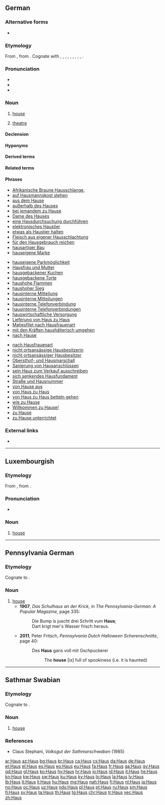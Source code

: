 {{also|haus|häus}}
==German==

===Alternative forms===
* {{l|de|Hauß}} {{qual|obsolete}}

===Etymology===
From {{etyl|goh|de}} {{m|goh|hūs}}, from {{etyl|gem-pro|de}} {{m|gem-pro|*hūsą}}. Cognate with {{cog|got|-𐌷𐌿𐍃}}, {{cog|ofs|hūs}}, {{cog|nds|Huus}}, {{cog|nl|huis}}, {{cog|is|hús}}, {{cog|fo|hús}}, {{cog|da|hus}}, {{cog|no|hus}}, {{cog|sv|hus}}, {{cog|en|house}}.

===Pronunciation===
* {{IPA|/haʊ̯s/|[haʊ̯s]|lang=de}}
* {{audio|De-Haus.ogg|audio|lang=de}}
* {{rhymes|aʊ̯s|lang=de}}

===Noun===
{{de-noun|n|Hauses|Häuser|Häuschen|dim2=Häuslein|dim3=Häusle}}

# [[house]]
#: {{ux|de|In dem '''Haus''' haben wir mal gewohnt.|t=We used to live in that '''house'''.|inline=1}}
#: {{ux|de|Mein Großvater starb in dem '''Haus''', wo ich geboren wurde.|t=My grandfather died in the '''house''' where I was born.|inline=1}}
# [[theatre]]

====Declension====
{{de-decl-noun-n|es|pl=Häuser}}

====Hyponyms====
{{hyp4|{{l|de|Armenhaus||poorhouse}}
|{{l|de|Atriumhaus}}
|{{l|de|Backhaus}}
|{{l|de|Badehaus}}
|{{l|de|Badhaus}}
|{{l|de|Bankhaus}}
|{{l|de|Bauernhaus}}
|{{l|de|Baumhaus}}
|{{l|de|Blockhaus}}
|{{l|de|Bürgerhaus||manor house, mansion}}
|{{l|de|Doppelhaus}}
|{{l|de|Eierkühlhaus}}
|{{l|de|Einfamilienhaus}}
|{{l|de|Einfamilienwohnhaus}}
|{{l|de|Einküchenhaus}}
|{{l|de|Fachwerkhaus}}
|{{l|de|Familienhaus}}
|{{l|de|Ferienhaus}}
|{{l|de|Fertighaus||prefabricated building}}
|{{l|de|Freudenhaus||brothel}}
|{{l|de|Gästehaus}}
|{{l|de|Gasthaus||restaurant, inn}}
|{{l|de|Geesthardenhaus}}
|{{l|de|Gemeindebackhaus}}
|{{l|de|Gemeindehaus}}
|{{l|de|Gewandhaus}}
|{{l|de|Grubenhaus}}
|{{l|de|Gulfhaus}}
|{{l|de|Hallenhaus}}
|{{l|de|Herrenhaus||manor house}}
|{{l|de|Hochhaus||high-rise building}}
|{{l|de|Judenhaus}}
|{{l|de|Jugendgästehaus}}
|{{l|de|Kaffeehaus||coffeehouse}}
|{{l|de|Kapitelhaus}}
|{{l|de|Kaufhaus||department store}}
|{{l|de|Kesselhaus}}
|{{l|de|Krankenhaus||hospital}}
|{{l|de|Lagerhaus||storehouse, warehouse}}
|{{l|de|Landhaus}}
|{{l|de|Leichenhaus||morgue, mortuary}}
|{{l|de|Leihhaus}}
|{{l|de|Mehrfamilienhaus||multifamily house}}
|{{l|de|Mehrfamilienwohnhaus}}
|{{l|de|Nullenergiehaus}}
|{{l|de|Nurdachhaus}}
|{{l|de|Parkhaus||parking garage, multi-storey car park}}
|{{l|de|Pfandhaus||pawn shop}}
|{{l|de|Pfarrhaus||manse, parsonage, etc.}}
|{{l|de|Plusenergiehaus}}
|{{l|de|Pressehaus}}
|{{l|de|Reihenhaus||terraced house}}
|{{l|de|Schneckenhaus||snail shell}}
|{{l|de|Siechenhaus}}
|{{l|de|Siedlungshaus}}
|{{l|de|Ständehaus}}
|{{l|de|Taubenhaus||dovecote}}
|{{l|de|Teehaus||tea house}}
|{{l|de|Waffenhaus}}
|{{l|de|Waisenhaus||orphanage}}
|{{l|de|Wiekhaus}}
|{{l|de|Wochenendhaus}}
|{{l|de|Wohnhaus}}
|{{l|de|Wohnstallhaus}}
|{{l|de|Zeughaus}}
|{{l|de|Zollhaus}}
|{{l|de|Zweifamilienhaus}}
|{{l|de|Zwerchhaus}}
}}

====Derived terms====
{{der4|title=Derived combining forms of ''Haus''|{{l|de|Haus-}}
}}

{{der4|title=Derived adjectives of ''Haus''|
|{{l|de|hausartig}}
|{{l|de|hausbacken}}
|{{l|de|hauseigen}}
|{{l|de|hausförmig}}
|{{l|de|hausgebacken}}
|{{l|de|hausgemacht||homemade}}
|{{l|de|haushoch}}
|{{l|de|hausierend}}
}}

{{der4|title=Derived adverbs of ''Haus''
|{{l|de|nachhause}}
|{{l|de|zuhause}}
}}

{{der4|title=Derived nouns from ''Haus''
|{{l|de|Armenhaus||poorhouse}}
|{{l|de|Atriumhaus}}
|{{l|de|Backhaus}}
|{{l|de|Badehaus}}
|{{l|de|Badhaus}}
|{{l|de|Bankhaus}}
|{{l|de|Bauernhaus}}
|{{l|de|Baumhaus}}
|{{l|de|Blockhaus}}
|{{l|de|Bürgerhaus||manor house, mansion}}
|{{l|de|Doppelhaus}}
|{{l|de|Eierkühlhaus}}
|{{l|de|Einfamilienhaus}}
|{{l|de|Einfamilienwohnhaus}}
|{{l|de|Einküchenhaus}}
|{{l|de|Fachwerkhaus}}
|{{l|de|Familienhaus}}
|{{l|de|Ferienhaus}}
|{{l|de|Fertighaus||prefabricated building}}
|{{l|de|Freudenhaus||brothel}}
|{{l|de|Gästehaus}}
|{{l|de|Gasthaus||restaurant, inn}}
|{{l|de|Geesthardenhaus}}
|{{l|de|Gemeindebackhaus}}
|{{l|de|Gemeindehaus}}
|{{l|de|Gewandhaus}}
|{{l|de|Grubenhaus}}
|{{l|de|Gulfhaus}}
|{{l|de|Hallenhaus}}
|{{l|de|Hausagentur}}
|{{l|de|Hausaltar}}
|{{l|de|Hausammer||{{taxlink|Emberiza striolata sahari|subspecies|noshow=1}}}}
|{{l|de|Hausampfer||{{taxlink|Rumex longifolius|species|noshow=1}}}}
|{{l|de|Hausandacht}}
|{{l|de|Hausangestellte}}
|{{l|de|Hausangestellter}}
|{{l|de|Hausanschluss}}
|{{l|de|Hausanschlusskasten}}
|{{l|de|Hausanschlussleitung}}
|{{l|de|Hausanschlusssicherung}}
|{{l|de|Hausanteil}}
|{{l|de|Hausanzug}}
|{{l|de|Hausapotheke}}
|{{l|de|Hausapothekenschrank}}
|{{l|de|Hausarbeit||housework; homework}}
|{{l|de|Hausarbeitsraum}}
|{{l|de|Hausarme}}
|{{l|de|Hausarmer}}
|{{l|de|Hausarrest||house arrest}}
|{{l|de|Hausarznei}}
|{{l|de|Hausarzt||family doctor}}
|{{l|de|Hausärztin||female family doctor}}
|{{l|de|Hausarztmodell}}
|{{l|de|Hausarztpraxis}}
|{{l|de|Hausaufgabe||homework assignment}}
|{{l|de|Hausaufgabenbetreuer}}
|{{l|de|Hausaufgabenbetreuerin}}
|{{l|de|Hausaufgabenbetreuung}}
|{{l|de|Hausaufgabenheft}}
|{{l|de|Hausautor}}
|{{l|de|Hausautorin}}
|{{l|de|Hausball}}
|{{l|de|Hausbank}}
|{{l|de|Hausbar}}
|{{l|de|Hausbau}}
|{{l|de|Hausbedarf}}
|{{l|de|Hausbedienstete}}
|{{l|de|Hausbediensteter}}
|{{l|de|Hausbeleuchtung}}
|{{l|de|Hausberg}}
|{{l|de|Hausbeschallungsanlage}}
|{{l|de|Hausbesetzer||squatter}}
|{{l|de|Hausbesetzerin||female squatter}}
|{{l|de|Hausbesetzung||squatting; squat}}
|{{l|de|Hausbesitz}}
|{{l|de|Hausbesitzer}}
|{{l|de|Hausbesitzerin}}
|{{l|de|Hausbesorger}}
|{{l|de|Hausbesorgerin}}
|{{l|de|Hausbesuch}}
|{{l|de|Hausbewirtschaftung}}
|{{l|de|Hausbewohner}}
|{{l|de|Hausbewohnerin}}
|{{l|de|Hausbibliothek}}
|{{l|de|Hausbock||{{taxlink|Hylotrupes bajulus|species|noshow=1}}}}
|{{l|de|Hausboot}}
|{{l|de|Hausbrand}}
|{{l|de|Hausbrandkohle}}
|{{l|de|Hausbrandversicherung}}
|{{l|de|Hausbrauer}}
|{{l|de|Hausbräuer}}
|{{l|de|Hausbrauerei}}
|{{l|de|Hausbuch}}
|{{l|de|Hausbuchmeister}}
|{{l|de|Hausbuchmeisterin}}
|{{l|de|Hausbulle}}
|{{l|de|Hauscommunion}} ({{l|de|Haus-Communion}})
|{{l|de|Hausdach}}
|{{l|de|Hausdame}}
|{{l|de|Hausdiener}}
|{{l|de|Hausdienerin}}
|{{l|de|Hausdienst}}
|{{l|de|Hausdienstleistung}}
|{{l|de|Hausdorffdimension}}
|{{l|de|Hausdorff-Dimension}}
|{{l|de|Hausdorff-Young-Ungleichung}}
|{{l|de|Hausdrache}}
|{{l|de|Hausdrachen}}
|{{l|de|Hausdurchsuchung||house search}}
|{{l|de|Hausecke}}
|{{l|de|Hauseigentum}}
|{{l|de|Hauseigentümer}}
|{{l|de|Hauseigentümerin}}
|{{l|de|Hauseigentümerversicherung}}
|{{l|de|Hauseingang}}
|{{l|de|Hauselektriker}}
|{{l|de|Hauselektrikerin}}
|{{l|de|Hauself}}
|{{l|de|Hausentbindung}}
|{{l|de|Hausentchen}}
|{{l|de|Hausente}}
|{{l|de|Hausenterich}}
|{{l|de|Hausentwässerungsanschluss}}
|{{l|de|Hausentwässerungsleitung}}
|{{l|de|Hauser}}
|{{l|de|Hauserin}}
|{{l|de|Hausesel}}
|{{l|de|Hauseselin}}
|{{l|de|Hausfassade}}
|{{l|de|Hausfeuer}}
|{{l|de|Hausflur}}
|{{l|de|Hausfrau||housewife}}
|{{l|de|Hausfrauenart}}
|{{l|de|Hausfrauenaugen}}
|{{l|de|Hausfrauenschlampe}}
|{{l|de|Hausfrauentum}}
|{{l|de|hausfraulich}}
|{{l|de|Hausfraulichkeit}}
|{{l|de|Hausfreund}}
|{{l|de|Hausfreundin}}
|{{l|de|Hausfriede}}
|{{l|de|Hausfrieden}}
|{{l|de|Hausfriedensbruch}}
|{{l|de|Hausfront}}
|{{l|de|Hausfüllen}}
|{{l|de|Hausfundament}}
|{{l|de|Hausgans||{{taxlink|Anser anser domestica|subspecies|noshow=1}}}}
|{{l|de|Hausganser}}
|{{l|de|Hausgänserich}}
|{{l|de|Hausganter}}
|{{l|de|Hausganterich}}
|{{l|de|Hausgarten}}
|{{l|de|Hausgärtner}}
|{{l|de|Hausgärtnerin}}
|{{l|de|Hausgast}}
|{{l|de|Hausgästin}}
|{{l|de|Hausgebrauch}}
|{{l|de|Hausgeburt}}
|{{l|de|Hausgeflügel}}
|{{l|de|Hausgehilfe}}
|{{l|de|Hausgehilfin}}
|{{l|de|Hausgeist}}
|{{l|de|Hausgeistliche}}
|{{l|de|Hausgeistlicher}}
|{{l|de|Hausgeld}}
|{{l|de|Hausgemeinde}}
|{{l|de|Hausgemeinschaft}}
|{{l|de|Hausgenosse}}
|{{l|de|Hausgenossin}}
|{{l|de|Hausgerät}}
|{{l|de|Hausgesetz}}
|{{l|de|Hausgesinde}} ({{l|de|Das Hausgesinde}}, {{l|de|Brüder Grimm}})
|{{l|de|Hausgimpel||{{taxlink|Carpodacus mexicanus|species|noshow=1}}}}
|{{l|de|Hausglocke}}
|{{l|de|Hausgott}}
|{{l|de|Hausgöttin}}
|{{l|de|Hausgrille||{{taxlink|Acheta domestica|species|noshow=1}}}}
|{{l|de|Hausgrundstück}}
|{{l|de|Hausgruppe}}
|{{l|de|Haushahn}}
|{{l|de|Haushalt||household; budget}}
|{{l|de|Haushalten}}
|{{l|de|Haushalter}}
|{{l|de|Haushälter}}
|{{l|de|Haushalterin}}
|{{l|de|Haushälterin}}
|{{l|de|haushälterisch}}
|{{l|de|Haushalterschaft}}
|{{l|de|Haushälterschaft}}
|{{l|de|Haushaltgegenstand}}
|{{l|de|Haushaltskeramik}}
|{{l|de|Haushaltslampe}}
|{{l|de|Haushaltsloch}}
|{{l|de|Haushaltsmesser}}
|{{l|de|Hausheft}}
|{{l|de|Hausheilige}}
|{{l|de|Hausheiliger}}
|{{l|de|Haushengst}}
|{{l|de|Haushenne}}
|{{l|de|Hausherr}}
|{{l|de|Hausherrin}}
|{{l|de|Haushilfe}}
|{{l|de|Haushofmeister}}
|{{l|de|Haushofmeisteramt}}
|{{l|de|Haushofmeisterei}}
|{{l|de|Haushofmeisterei-Buchhalter}}
|{{l|de|Haushofmeisterei-Buchhalterin}}
|{{l|de|Haushofmeisterin}}
|{{l|de|Haushuhn||{{taxlink|Gallus gallus domesticus|subspecies|noshow=1}}}}
|{{l|de|Haushund}}
|{{l|de|Haushündin}}
|{{l|de|Hausieren}}
|{{l|de|Hausierer sein}}
|{{l|de|Hausierer}}
|{{l|de|Hausiererei}}
|{{l|de|Hausiererin sein}}
|{{l|de|Hausiererin}}
|{{l|de|Hausierhandel}}
|{{l|de|Hausierhändler}}
|{{l|de|Hausierhändlerin}}
|{{l|de|Hausierschein}}
|{{l|de|Hausindustrie}}
|{{l|de|Hausinstallation||domestic electrical wiring}}
|{{l|de|hausintern}}
|{{l|de|Hausjacke}}
|{{l|de|Hauskanal}}
|{{l|de|Hauskaninchen}}
|{{l|de|Hauskapelle}}
|{{l|de|Hauskaplan}}
|{{l|de|Hauskaplänin}}
|{{l|de|Hauskarnickel}}
|{{l|de|Hauskater}}
|{{l|de|Hauskätzchen}}
|{{l|de|Hauskatze||[[Felis catus]], [[Felis silvestris catus]]}}
|{{l|de|Hauskätzin}}
|{{l|de|Hauskätzlein}}
|{{l|de|Hauskätzli}}
|{{l|de|Hauskauf}}
|{{l|de|Hauskäufer}}
|{{l|de|Hauskäuferin}}
|{{l|de|Hauskirche}}
|{{l|de|Hauskirchenbewegung}}
|{{l|de|Hausklamotte}}
|{{l|de|Hauskleid}}
|{{l|de|Hauskleidung}}
|{{l|de|Hausknecht}}
|{{l|de|Hausknechtin}}
|{{l|de|Hauskommunion}}
|{{l|de|Haus-Kommunion}}
|{{l|de|Hauskreis}}
|{{l|de|Hauskuh}}
|{{l|de|Hauskult}}
|{{l|de|Hauslaube}}
|{{l|de|Hauslehrer}}
|{{l|de|Hauslehrerin}}
|{{l|de|Hausleinen}}
|{{l|de|Hausleittechnik}}
|{{l|de|Häusli}}
|{{l|de|Hauslicht}}
|{{l|de|hauslos}}
|{{l|de|Hauslosigkeit}}
|{{l|de|Hausluftfrachtbrief}} ([[Haus-Luftfrachtbrief]])
|{{l|de|Hausluftfrachtbriefe}} ([[Haus-Luftfrachtbriefe]])
|{{l|de|Hausmacher-}}
|{{l|de|Hausmacher-Blutwurst}} ([[Hausmacherblutwurst]])
|{{l|de|Hausmacherküche}}
|{{l|de|Hausmacherqualität}}
|{{l|de|Hausmacht}}
|{{l|de|Hausmädchen}}
|{{l|de|Hausmakler}}
|{{l|de|Hausmaklerin}}
|{{l|de|Hausmalerei}}
|{{l|de|Hausmann||househusband}}
|{{l|de|Hausmannskost}}
|{{l|de|Hausmantel}}
|{{l|de|Hausmarke}}
|{{l|de|Hausmarschall}}
|{{l|de|Hausmarschallin}}
|{{l|de|Hausmauer}}
|{{l|de|Hausmaus||[[Mus musculus]]}}
|{{l|de|Hausmäuserich}}
|{{l|de|Hausmeerschweinchen||[[Cavia porcellus]]}}
|{{l|de|Hausmeier}}
|{{l|de|Hausmeierin}}
|{{l|de|Hausmeister||janitor}}
|{{l|de|Hausmeisterdienst}}
|{{l|de|Hausmeistergarten}}
|{{l|de|Hausmeisterin}}
|{{l|de|hausmeisterlich}}
|{{l|de|Hausmeisterraum}}
|{{l|de|Hausmesse}}
|{{l|de|Hausmiete}}
|{{l|de|Hausmieter}}
|{{l|de|Hausmieterin}}
|{{l|de|Hausmilbe||{{taxlink|Glycyphagus domesticus|species|noshow=1}}}}
|{{l|de|Hausmitteilung}}
|{{l|de|Hausmittel}}
|{{l|de|Hausmöbel}}
|{{l|de|Hausmobiliar}}
|{{l|de|Hausmotte||{{taxlink|Plodia interpunctella|species|noshow=1}}}}
|{{l|de|Hausmüll}}
|{{l|de|Hausmüllsortierung}}
|{{l|de|Hausmusik}}
|{{l|de|Hausmutter||''[[Noctua pronuba]]''}}
|{{l|de|Hausmutter}}
|{{l|de|Hausname}}
|{{l|de|Hausneger}}
|{{l|de|Hausnegerin}}
|{{l|de|Hausnummer}}
|{{l|de|Hausnummerierung}}
|{{l|de|Hausnummernschild}}
|{{l|de|Hausnummernschilder}}
|{{l|de|Hausnutzung}}
|{{l|de|Hausoberer}}
|{{l|de|Hausobererin}}
|{{l|de|Hausoberin}}
|{{l|de|Hausoffizier}}
|{{l|de|Hausoffizierin}}
|{{l|de|Hausordnung}}
|{{l|de|Hausorgel}}
|{{l|de|Hausorthografie}}
|{{l|de|Hauspartei}}
|{{l|de|Hausparty||house party}}
|{{l|de|Hauspersonal}}
|{{l|de|Hauspferd}}
|{{l|de|Hauspflege}}
|{{l|de|Hauspfleger}}
|{{l|de|Hauspflegerin}}
|{{l|de|Hauspost}}
|{{l|de|Hauspostille}}
|{{l|de|Hauspreis}}
|{{l|de|Hauspreisblase}}
|{{l|de|Hausputz}}
|{{l|de|Hausputzer}}
|{{l|de|Hausputzerin}}
|{{l|de|Hausrat}}
|{{l|de|Hausratsversicherung}}
|{{l|de|Hausratversicherung}}
|{{l|de|Hausregie}}
|{{l|de|Hausregisseur}}
|{{l|de|Hausregisseurin}}
|{{l|de|Hausrezept}}
|{{l|de|Hausrezeptur}}
|{{l|de|Hausrind||[[Bos primigenius taurus]]}}
|{{l|de|Hausrock}}
|{{l|de|Hausrotschwanz||''[[Phoenicurus ochruros]]''}}
|{{l|de|Hausruf}}
|{{l|de|Haussafe}}
|{{l|de|Haussammlung}}
|{{l|de|Hausschaf||[[Ovis aries]], {{taxlink|Ovis orientalis aries|subspecies|noshow=1}}}}
|{{l|de|Hausschatz}}
|{{l|de|Hausschlachterei}}
|{{l|de|Hausschlachtung}}
|{{l|de|Hausschlange}}
|{{l|de|Hausschlüssel}}
|{{l|de|Hausschrift}}
|{{l|de|Hausschuh||slipper}}
|{{l|de|Hausschuhsocke}}
|{{l|de|Hausschwalbe}}
|{{l|de|Hausschwalbenfloh}}, {{taxlink|Ceratophyllus hirundinis|species|noshow=1}}
|{{l|de|Hausschwamm}}
|{{l|de|Hausschwein||{{taxlink|Sus scrofa domestica|subspecies|noshow=1}}}}
|{{l|de|Hausschweinschädel}}
|{{l|de|Haussegen}}
|{{l|de|Haussegler||{{taxlink|Apus affinis|species|noshow=1}}}}
|{{l|de|Haussklave}}
|{{l|de|Haussklavin}}
|{{l|de|Haussohn}}
|{{l|de|Hausspatz||[[Passer domesticus]]}}
|{{l|de|Haussperling||[[Passer domesticus]]}}
|{{l|de|Hausspinne||{{taxlink|Tegenaria domestica|species|noshow=1}}}}
|{{l|de|Hausspitzmaus||{{taxlink|Crocidura russula|species|noshow=1}}}}
|{{l|de|Haus-Spitzmausbeutelratte||[[Monodelphis domestica]]}}
|{{l|de|Hausstand}}
|{{l|de|Hausstaub}}
|{{l|de|Hausstauballergie}}
|{{l|de|Hausstaubmilbe}}
|{{l|de|Hausstechmücke||{{taxlink|Culex pipiens|species|noshow=1}}, syn.: {{taxlink|Culex pipiens pipiens|subspecies|noshow=1}}}}
|{{l|de|Hausstier}} ({{l|de|Haus-Stier}})
|{{l|de|Hausstute}}
|{{l|de|Haussuche}}
|{{l|de|Haussuchung}}
|{{l|de|Haussuchungsbefehl}}
|{{l|de|Haustafel}}
|{{l|de|Haustarifvertrag}}
|{{l|de|Haustaube|''[[Columba livia domestica]]''}}
|{{l|de|Haustauber}}
|{{l|de|Haustäuber}}
|{{l|de|Haustauberich}}
|{{l|de|Haustäuberich}}
|{{l|de|Haustäubin}}
|{{l|de|Haustausch}}
|{{l|de|Haustechnik}}
|{{l|de|Haustechniker}}
|{{l|de|Haustechnikerin}}
|{{l|de|Haustechnikraum}}
|{{l|de|Haustelefon}}
|{{l|de|Haustelephon}}
|{{l|de|Haustier||pet}}
|{{l|de|Haustierallergiker}}
|{{l|de|Haustierallergikerin}}
|{{l|de|Haustierart}}
|{{l|de|Haustier-Autor}}
|{{l|de|Haustier-Autorin}}
|{{l|de|Haustierbesitzer}}
|{{l|de|Haustierbesitzerin}}
|{{l|de|haustierfreundlich}}
|{{l|de|Haustierfreundlichkeit}}
|{{l|de|Haustierfutter}}
|{{l|de|Haustiergesundheit}}
|{{l|de|Haustierhalter}}
|{{l|de|Haustierhalterin}}
|{{l|de|Haustierhaltung}}
|{{l|de|Haustiermord}}
|{{l|de|Haustiermörder}}
|{{l|de|Haustiermörderin}}
|{{l|de|Haustierpflege}}
|{{l|de|Haustierpfleger}}
|{{l|de|Haustierpflegerin}}
|{{l|de|Haustierprodukt}}
|{{l|de|Haustierversicherung}}
|{{l|de|Haustierwerdung}}
|{{l|de|Haustochter}}
|{{l|de|Haustor}}
|{{l|de|Haustür||front door; doorstep, threshold}}
|{{l|de|Haustüraktion}}
|{{l|de|Haustürgeschäft}}
|{{l|de|Haustürschlüssel}}
|{{l|de|Haustürverkauf}}
|{{l|de|Haustürverkäufer}}
|{{l|de|Haustürverkäuferin}}
|{{l|de|Haustyrann}}
|{{l|de|Haustyrannin}}
|{{l|de|Hausübung}}
|{{l|de|Hausumbau}}
|{{l|de|Hausunterricht}}
|{{l|de|Hausvater}}
|{{l|de|Hausväterliteratur}}
|{{l|de|Hausverbot}}
|{{l|de|Hausverdrahtung}}
|{{l|de|Hausverkauf}}
|{{l|de|Hausverkäufer}}
|{{l|de|Hausverkäuferin}}
|{{l|de|Hausverkleidung}}
|{{l|de|Hausversicherung}}
|{{l|de|Hausverstand}}
|{{l|de|Hausvertreter}}
|{{l|de|Hausvertreterin}}
|{{l|de|Hausverwalter}}
|{{l|de|Hausverwalterin}}
|{{l|de|Hausverwaltung}}
|{{l|de|Hausvogelbeere||[[Sorbus domestica]], [[Cormus]]}}
|{{l|de|Haus-Vogelbeere}}
|{{l|de|Hausvorsteher}}
|{{l|de|Hausvorsteherin}}
|{{l|de|Hausvorteil}}
|{{l|de|Hauswand}}
|{{l|de|Hauswanze||{{taxlink|Cimex lectularius|species|noshow=1}}}}
|{{l|de|Hauswärme}}
|{{l|de|Hauswärmepumpe}}
|{{l|de|Hauswart}}
|{{l|de|Hauswartin}}
|{{l|de|Hauswartsfrau}}
|{{l|de|Hauswein}}
|{{l|de|Hauswesen}}
|{{l|de|Hauswimperspitzmaus||{{taxlink|Crocidura russula|species|noshow=1}}}}
|{{l|de|Hauswinkelspinne||{{taxlink|Tegenaria domestica|species|noshow=1}}}}
|{{l|de|Hauswirt und Mieter}}
|{{l|de|Hauswirt||landlord}}
|{{l|de|Hauswirtin}}
|{{l|de|Hauswirtschaft}}
|{{l|de|Hauswirtschafter}}
|{{l|de|Hauswirtschafterin}}
|{{l|de|hauswirtschaftlich}}
|{{l|de|Hauswirtschaftslehre}}
|{{l|de|Hauswirtschaftslehrer}}
|{{l|de|Hauswirtschaftslehrerin}}
|{{l|de|Hauswirtschaftsraum}}
|{{l|de|Hauswurz}}
|{{l|de|Hausyak||{{taxlink|Bos mutus grunniens|species|noshow=1}}}}
|{{l|de|Hauszaunkönig||{{taxlink|Troglodytes aedon|species|noshow=1}}}}
|{{l|de|Hauszeitschrift}}
|{{l|de|Hauszeitung}}
|{{l|de|Hauszelt}}
|{{l|de|Hausziege||[[Capra aegagrus hircus]]}}
|{{l|de|Hauszustellung}}
|{{l|de|Hauszwetschge}}
|{{l|de|Hauszwetschke}}
|{{l|de|Hauszwiebel}}
|{{l|de|Herrenhaus||manor house}}
|{{l|de|Hochhaus||high-rise building}}
|{{l|de|Judenhaus}}
|{{l|de|Jugendgästehaus}}
|{{l|de|Kaffeehaus||coffeehouse}}
|{{l|de|Kapitelhaus}}
|{{l|de|Kaufhaus||department store}}
|{{l|de|Kesselhaus}}
|{{l|de|Krankenhaus||hospital}}
|{{l|de|Lagerhaus||storehouse, warehouse}}
|{{l|de|Landhaus}}
|{{l|de|Leichenhaus||morgue, mortuary}}
|{{l|de|Leihhaus}}
|{{l|de|Mehrfamilienhaus||multifamily house}}
|{{l|de|Mehrfamilienwohnhaus}}
|{{l|de|Nullenergiehaus}}
|{{l|de|Nurdachhaus}}
|{{l|de|Parkhaus||parking garage, multi-storey car park}}
|{{l|de|Pfandhaus||pawn shop}}
|{{l|de|Pfarrhaus||manse, parsonage, etc.}}
|{{l|de|Plusenergiehaus}}
|{{l|de|Pressehaus}}
|{{l|de|Reihenhaus||terraced house}}
|{{l|de|Schneckenhaus||snail shell}}
|{{l|de|Siechenhaus}}
|{{l|de|Siedlungshaus}}
|{{l|de|Ständehaus}}
|{{l|de|Taubenhaus||dovecote}}
|{{l|de|Teehaus||tea house}}
|{{l|de|Waffenhaus}}
|{{l|de|Waisenhaus||orphanage}}
|{{l|de|Wiekhaus}}
|{{l|de|Wochenendhaus}}
|{{l|de|Wohnhaus}}
|{{l|de|Wohnstallhaus}}
|{{l|de|Zeughaus}}
|{{l|de|Zollhaus}}
|{{l|de|Zweifamilienhaus}}
|{{l|de|Zwerchhaus}}
}}

{{der4|title=Derived verbs from ''Haus''||{{l|de|hausen||to dwell, reside}}
|{{l|de|hausend}}
|{{l|de|haushalten}}
|{{l|de|haushaltend}}
|{{l|de|hausieren}}
|{{l|de|hausierend}}
|{{l|de|hausiert}}
|{{l|de|hausierte}}
}}

====Related terms====
{{rel4|{{l|de|Gashausanschluss}}
|{{l|de|Gas-Hausanschluss}}
|{{l|de|Grundstücks- und Hausbesitz}}
|{{l|de|Haus zu verkaufen}}
|{{l|de|Haus zu verpachten}}
|{{l|de|Haus-zu-Haus-Verkauf}}
|{{l|de|Wohnhausbrand}}
}}

====Phrases====
{{rel-top3|Phrases derived from ''Haus''}}
* [[Afrikanische Braune Hausschlange]], {{taxlink|Boaedon fuliginosus|species|noshow=1}}
* [[auf Hausmannskost stehen]]
* [[aus dem Hause]]
* [[außerhalb des Hauses]]
* [[bei jemandem zu Hause]]
* [[Dame des Hauses]]
* [[eine Hausdurchsuchung durchführen]]
* [[elektronisches Haustier]]
* [[etwas als Haustier halten]]
* [[Fleisch aus eigener Hausschlachtung]]
* [[für den Hausgebrauch reichen]]
* [[hausartiger Bau]]
* [[hauseigene Marke]]
{{rel-mid3}}
* [[hauseigene Parkmöglichkeit]]
* [[Hausfrau und Mutter]]
* [[hausgebackener Kuchen]]
* [[hausgebackene Torte]]
* [[haushohe Flammen]]
* [[haushoher Sieg]]
* [[hausinterne Mitteilung]]
* [[hausinterne Mitteilungen]]
* [[hausinterne Telefonverbindung]]
* [[hausinterne Telefonverbindungen]]
* [[hauswirtschaftliche Versorgung]]
* [[Lieferung von Haus zu Haus]]
* [[Matjesfilet nach Hausfrauenart]]
* [[mit den Kräften haushälterisch umgehen]]
* [[nach Hause]]
{{rel-mid3}}
* [[nach Hausfrauenart]]
* [[nicht ortsansässige Hausbesitzerin]]
* [[nicht ortsansässiger Hausbesitzer]]
* [[Obersthof- und Hausmarschall]]
* [[Sanierung von Hausanschlüssen]]
* [[sein Haus zum Verkauf ausschreiben]]
* [[sich senkendes Hausfundament]]
* [[Straße und Hausnummer]]
* [[von Hause aus]]
* [[von Haus zu Haus]]
* [[von Haus zu Haus betteln gehen]]
* [[wie zu Hause]]
* [[Willkommen zu Hause!]]
* [[zu Hause]]
* [[zu Hause unterrichtet]]
{{rel-bottom}}

===External links===
* {{R:Duden}}

----

==Luxembourgish==

===Etymology===
From {{etyl|goh|lb}} {{m|goh|hūs}}, from {{etyl|gem-pro|lb}} {{m|gem-pro|*hūsą}}.

===Pronunciation===
* {{IPA|/hæːʊ̯s/|lang=lb}}

===Noun===
{{lb-noun|n|Haiser}}

# [[house]]

----

==Pennsylvania German==

===Etymology===
Cognate to {{cog|de|Haus}}.

===Noun===
{{head|pdc|noun|g=n}}

# [[house]]
#* '''1907''', ''Das Schulhaus an der Krick'', in ''The Pennsylvania-German: A Popular Magazine'', page 335:
#*: Die Bump is juscht drei Schritt vum '''Haus''';
#*: Dart krigt mer's Wasser frisch heraus.
#* '''2011''', Peter Fritsch, ''Pennsylvania Dutch Halloween Scherenschnitte'', page 40:
#*: Des '''Haus''' gans voll mit Gschpuckerei
#*:: The '''house''' [is] full of spookiness (i.e. it is haunted)<!--this is a poetic construction, not necessarily a ''usual'' idiomatic way of saying it is haunted, NB-->

----

==Sathmar Swabian==

===Etymology===
Cognate to {{cog|de|Haus}}.

===Noun===
{{head|gmw-stm|noun|g=n}}

# [[house]]

===References===
* Claus Stephani, ''Volksgut der Sathmarschwaben'' (1985)

[[ar:Haus]]
[[az:Haus]]
[[bg:Haus]]
[[br:Haus]]
[[ca:Haus]]
[[cs:Haus]]
[[da:Haus]]
[[de:Haus]]
[[et:Haus]]
[[el:Haus]]
[[es:Haus]]
[[eo:Haus]]
[[eu:Haus]]
[[fa:Haus]]
[[fr:Haus]]
[[ga:Haus]]
[[gv:Haus]]
[[gd:Haus]]
[[gl:Haus]]
[[ko:Haus]]
[[hy:Haus]]
[[hr:Haus]]
[[io:Haus]]
[[id:Haus]]
[[it:Haus]]
[[he:Haus]]
[[kn:Haus]]
[[kw:Haus]]
[[sw:Haus]]
[[ku:Haus]]
[[ky:Haus]]
[[lo:Haus]]
[[la:Haus]]
[[lv:Haus]]
[[lb:Haus]]
[[lt:Haus]]
[[li:Haus]]
[[hu:Haus]]
[[mg:Haus]]
[[nah:Haus]]
[[fj:Haus]]
[[nl:Haus]]
[[ja:Haus]]
[[no:Haus]]
[[oc:Haus]]
[[uz:Haus]]
[[nds:Haus]]
[[pl:Haus]]
[[pt:Haus]]
[[ru:Haus]]
[[sm:Haus]]
[[fi:Haus]]
[[sv:Haus]]
[[ta:Haus]]
[[th:Haus]]
[[tg:Haus]]
[[chr:Haus]]
[[tr:Haus]]
[[vec:Haus]]
[[zh:Haus]]